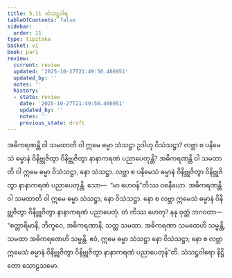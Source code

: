 ```yaml
---
title: 5.11 သံသဋ္ဌဝါရ
tableOfContents: false
sidebar:
  order: 11
type: tipitaka
basket: vi
book: pari
review:
  current: review
  updated: '2025-10-27T21:49:50.466951'
  updated_by: ''
  notes: ''
  history:
  - state: review
    date: '2025-10-27T21:49:50.466951'
    updated_by: ''
    notes: ''
    previous_state: draft
---
```



<ReviewStatus review={frontmatter.review} showDetails={true} />

<HypothesisAnnotation frontmatter={frontmatter} />

<DynamicBreadcrumb />

<Division number="306" book="pari" e="ch" v="5" p="195">

<Paragraph number="1328" book="pari">
အဓိကရဏန္တိ ဝါ သမထာတိ ဝါ ဣမေ ဓမ္မာ သံသဋ္ဌာ ဥဒါဟု ဝိသံသဋ္ဌာ? လဗ္ဘာ စ ပနိမေသံ ဓမ္မာနံ ဝိနိဗ္ဘုဇိတွာ ဝိနိဗ္ဘုဇိတွာ နာနာကရဏံ ပညာပေတုန္တိ?
</Paragraph>

<Paragraph number="1329" book="pari">
အဓိကရဏန္တိ ဝါ သမထာတိ ဝါ ဣမေ ဓမ္မာ ဝိသံသဋ္ဌာ, နော သံသဋ္ဌာ. လဗ္ဘာ စ ပနိမေသံ ဓမ္မာနံ ဝိနိဗ္ဘုဇိတွာ ဝိနိဗ္ဘုဇိတွာ နာနာကရဏံ ပညာပေတုန္တိ. သော—  “မာ ဟေဝန်”တိဿ ဝစနီယော. အဓိကရဏန္တိ ဝါ သမထာတိ ဝါ ဣမေ ဓမ္မာ သံသဋ္ဌာ, နော ဝိသံသဋ္ဌာ. နော စ လဗ္ဘာ ဣမေသံ ဓမ္မာနံ ဝိနိဗ္ဘုဇိတွာ ဝိနိဗ္ဘုဇိတွာ နာနာကရဏံ ပညာပေတုံ. တံ ကိဿ ဟေတု? နနု ဝုတ္တံ ဘဂဝတာ—  “စတ္တာရိမာနိ, ဘိက္ခဝေ, အဓိကရဏာနိ, သတ္တ သမထာ. အဓိကရဏာ သမထေဟိ သမ္မန္တိ, သမထာ အဓိကရဏေဟိ သမ္မန္တိ. ဧဝံ, ဣမေ ဓမ္မာ သံသဋ္ဌာ နော ဝိသံသဋ္ဌာ; နော စ လဗ္ဘာ ဣမေသံ ဓမ္မာနံ ဝိနိဗ္ဘုဇိတွာ ဝိနိဗ္ဘုဇိတွာ နာနာကရဏံ ပညာပေတုန်”တိ.

</Paragraph>
</Division>

<Paragraph number="1330" type="center" book="pari">
သံသဋ္ဌဝါရော နိဋ္ဌိတော သောဠသမော.
</Paragraph>